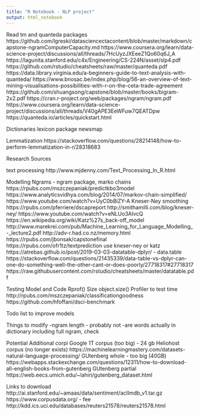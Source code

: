 ```yaml
---
title: "R Notebook - NLP project"
output: html_notebook
---
```


Read tm and quanteda packages
https://github.com/lgreski/datasciencectacontent/blob/master/markdown/capstone-ngramComputerCapacity.md
https://www.coursera.org/learn/data-science-project/discussions/all/threads/7HcUyzJXEeeZ1Qo60q6J_A
https://lagunita.stanford.edu/c4x/Engineering/CS-224N/asset/slp4.pdf
https://github.com/rstudio/cheatsheets/raw/master/quanteda.pdf
https://data.library.virginia.edu/a-beginners-guide-to-text-analysis-with-quanteda/
https://www.bnosac.be/index.php/blog/56-an-overview-of-text-mining-visualisations-possibilities-with-r-on-the-ceta-trade-agreement
https://github.com/shuangsong/capstone/blob/master/books/bigram-2x2.pdf
https://cran.r-project.org/web/packages/ngram/ngram.pdf
https://www.coursera.org/learn/data-science-project/discussions/all/threads/V40gAPE3EeWFuw7QEATDpw
https://quanteda.io/articles/quickstart.html

Dictionaries
lexicon package
newsmap

Lemmatization
https://stackoverflow.com/questions/28214148/how-to-perform-lemmatization-in-r/28318683

Research Sources

text processing
http://www.mjdenny.com/Text_Processing_In_R.html

Modelling
Ngrams - ngram package, marko chains
https://rpubs.com/mszczepaniak/predictkbo3model
https://www.analyticsvidhya.com/blog/2014/07/markov-chain-simplified/
https://www.youtube.com/watch?v=UyC0bBiZY-A
Kneser-Ney smoothing
https://rpubs.com/pferriere/dscapreport
http://smithamilli.com/blog/kneser-ney/
https://www.youtube.com/watch?v=eNLUo3AIvcQ
https://en.wikipedia.org/wiki/Katz%27s_back-off_model
http://www.marekrei.com/pub/Machine_Learning_for_Language_Modelling_-_lecture2.pdf
http://adv-r.had.co.nz/memory.html
https://rpubs.com/jbonsak/capstonefinal
https://rpubs.com/ofr1tz/textprediction
use kneser-ney or katz
https://atrebas.github.io/post/2019-03-03-datatable-dplyr/ - data.table
https://stackoverflow.com/questions/21435339/data-table-vs-dplyr-can-one-do-something-well-the-other-cant-or-does-poorly/27718317#27718317
https://raw.githubusercontent.com/rstudio/cheatsheets/master/datatable.pdf



Testing Model and Code Rprof()
Size object.size()
Profiler to test time
http://rpubs.com/mszczepaniak/classificationgoodness
https://github.com/hfoffani/dsci-benchmark

Todo list to improve models

Things to modify
-ngram length - probably not
-are words actually in dictionary including full ngram, check

Potential Additional corpi
 Google 1T corpus (too big) - 24 gb
 Heliohost corpus (no longer exists)
 https://machinelearningmastery.com/datasets-natural-language-processing/
 GUtenberg whole - too big (40GB)
 https://webapps.stackexchange.com/questions/12311/how-to-download-all-english-books-from-gutenberg
 GUtenberg partial
 https://web.eecs.umich.edu/~lahiri/gutenberg_dataset.html
 
 Links to download
  http://ai.stanford.edu/~amaas/data/sentiment/aclImdb_v1.tar.gz
  https://www.corpusdata.org/ - fee
  http://kdd.ics.uci.edu/databases/reuters21578/reuters21578.html

